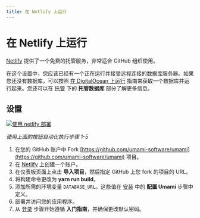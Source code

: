 ```yaml
---
title: 在 Netlify 上运行
---
```


# 在 Netlify 上运行

[Netlify](https://netlify.com/) 提供了一个免费的托管服务，非常适合 GitHub 组织使用。

在这个设置中，您应该已经有一个正在运行并接受远程连接的数据库服务器。如果您还没有数据库，可以按照 [在 DigitalOcean 上运行](/docs/running-on-digitalocean) 指南来获取一个数据库并运行起来。您还可以在 [托管](/docs/guides/hosting) 下的 **托管数据库** 部分了解更多信息。

## 设置

[![使用 netlify 部署](https://www.netlify.com/img/deploy/button.svg)](https://app.netlify.com/start/deploy?repository=https://github.com/umami-software/umami)

_使用上面的按钮自动化执行步骤 1-5_

1. 在您的 GitHub 账户中 Fork [https://github.com/umami-software/umami](https://github.com/umami-software/umami) 项目。
2. 在 [Netlify](https://netlify.com/) 上创建一个账户。
3. 在仪表板页面上点击 **导入项目**，然后指定 GitHub 上您 fork 的项目的 URL。
4. 将构建命令更改为 **yarn run build**。
5. 添加所需的环境变量 `DATABASE_URL`。这些值在 [安装](/docs/install) 中的 **配置 Umami** 步骤中定义。
6. 部署并访问您的应用程序。
7. 从 [登录](/docs/login) 步骤开始遵循 **入门指南**，并确保更改默认密码。
